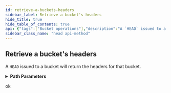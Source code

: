```yaml
---
id: retrieve-a-buckets-headers
sidebar_label: Retrieve a bucket's headers
hide_title: true
hide_table_of_contents: true
api: {"tags":["Bucket operations"],"description":"A `HEAD` issued to a bucket will return the headers for that bucket.","parameters":[{"name":"bucketName","in":"path","required":true,"schema":{"type":"string"}}],"responses":{"200":{"description":"ok"}},"method":"head","path":"/{bucketName}","servers":[{"url":"https://s3.{region}.cloud-object-storage.appdomain.cloud","variables":{"region":{"enum":["us","eu","ap","us-south","us-east","eu-gb","eu-de","au-syd","jp-tok","ams03","che01","hkg02","mex01","mil01","mon01","osl01","par01","sjc04","sao01","seo01","sng01","tor01"],"default":"us"}}}],"security":[{"BearerAuth":[]}],"securitySchemes":{"BearerAuth":{"type":"http","scheme":"bearer"},"BasicAuth":{"type":"http","scheme":"basic"}},"info":{"title":"Cloud Object Storage","version":"1.0.1"},"postman":{"name":"Retrieve a bucket's headers","description":{"content":"A `HEAD` issued to a bucket will return the headers for that bucket.","type":"text/plain"},"url":{"path":[":bucketName"],"host":["{{baseUrl}}"],"query":[],"variable":[{"disabled":false,"description":{"content":"(Required) ","type":"text/plain"},"type":"any","value":"","key":"bucketName"}]},"method":"HEAD"}}
sidebar_class_name: "head api-method"
---
```



## Retrieve a bucket&#39;s headers



A `HEAD` issued to a bucket will return the headers for that bucket.

<details style={{"marginBottom":"1rem"}}><summary style={{}}><strong>Path Parameters</strong></summary><div><ul><ParamsItem className={"paramsItem"} param={{"name":"bucketName","in":"path","required":true,"schema":{"type":"string"}}}></ParamsItem></ul></div></details><div><ApiTabs><TabItem label={"200"} value={"200"}><div>

ok

</div><div></div></TabItem></ApiTabs></div>
      